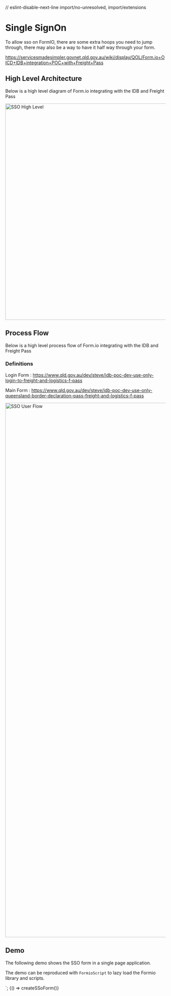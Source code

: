 // eslint-disable-next-line import/no-unresolved, import/extensions

<Meta title="Examples/SingleSignOn" />

# Single SignOn

To allow sso on FormIO, there are some extra hoops you need to jump through, there may also be a way to have it half way through your form.

https://servicesmadesimpler.govnet.qld.gov.au/wiki/display/QOL/Form.io+OICD+IDB+integration+POC+with+Freight+Pass

## High Level Architecture

Below is a high level diagram of Form.io integrating with the IDB and Freight Pass

<img src={SSOHighLevel} alt="SSO High Level" width="680" />

## Process Flow

Below is a high level process flow of Form.io integrating with the IDB and Freight Pass

### Definitions

Login Form : https://www.qld.gov.au/dev/steve/idb-poc-dev-use-only-login-to-freight-and-logistics-f-pass

Main Form : https://www.qld.gov.au/dev/steve/idb-poc-dev-use-only-queensland-border-declaration-pass-freight-and-logistics-f-pass

<img src={SSOUserFlow} alt="SSO User Flow" width="1680" />

## Demo

The following demo shows the SSO form in a single page application.

The demo can be reproduced with `FormioScript` to lazy load the Formio library and scripts.

<head>
  <script src="https://code.jquery.com/jquery-3.6.0.min.js"></script>
  <script src="https://static.qgov.net.au/formio-qld/v1/v1.x.x-latest/formio-script.prod.min.js"></script>
</head>
<body>
  <script>
${createSSoFormRaw
  .toString()
  .replaceAll(
    "_helpers_FormioLoader__WEBPACK_IMPORTED_MODULE_0__",
    "FormLoader"
  )}
    FormioScript.init().then(() => {
      const div = createSSoForm();
      document.body.append(div);
    });
  </script>
</body>
`;

<Canvas withSource="open">
  <Story
    name="ssoDemo"
    parameters={{
      docs: {
        source: {
          code: createSSoFormCode,
          language: "html",
        },
      },
    }}
  >
    {() => createSSoForm()}
  </Story>
</Canvas>
